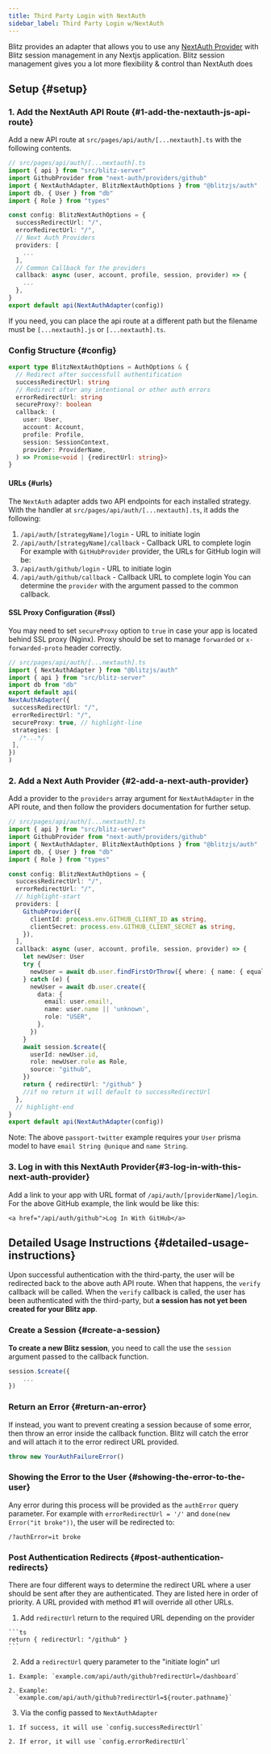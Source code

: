 ```yaml
---
title: Third Party Login with NextAuth
sidebar_label: Third Party Login w/NextAuth
---
```


Blitz provides an adapter that allows you to use any [NextAuth Provider](https://next-auth.js.org/providers/) with Blitz session management in any Nextjs application.
Blitz session management gives you a lot more flexibility & control than NextAuth does

## Setup {#setup}

### 1. Add the NextAuth API Route {#1-add-the-nextauth-js-api-route}

Add a new API route at `src/pages/api/auth/[...nextauth].ts` with the
following contents.

```ts
// src/pages/api/auth/[...nextauth].ts
import { api } from "src/blitz-server"
import GithubProvider from "next-auth/providers/github"
import { NextAuthAdapter, BlitzNextAuthOptions } from "@blitzjs/auth"
import db, { User } from "db"
import { Role } from "types"

const config: BlitzNextAuthOptions = {
  successRedirectUrl: "/",
  errorRedirectUrl: "/",
  // Next Auth Providers
  providers: [
    ...
  ],
  // Common Callback for the providers
  callback: async (user, account, profile, session, provider) => {
    ...
  },
}
export default api(NextAuthAdapter(config))
```

If you need, you can place the api route at a different path but the
filename must be `[...nextauth].js` or `[...nextauth].ts`.

### Config Structure {#config}

```ts
export type BlitzNextAuthOptions = AuthOptions & {
  // Redirect after successfull authentification
  successRedirectUrl: string
  // Redirect after any intentional or other auth errors
  errorRedirectUrl: string
  secureProxy?: boolean
  callback: (
    user: User,
    account: Account,
    profile: Profile,
    session: SessionContext,
    provider: ProviderName,
  ) => Promise<void | {redirectUrl: string}>
}
```

#### URLs {#urls}

The `NextAuth` adapter adds two API endpoints for each installed
strategy.
With the handler at `src/pages/api/auth/[...nextauth].ts`, it adds the
following:

1. `/api/auth/[strategyName]/login` - URL to initiate login
2. `/api/auth/[strategyName]/callback` - Callback URL to complete login
  For example with `GitHubProvider` provider, the URLs for GitHub login will
  be:
3. `/api/auth/github/login` - URL to initiate login
4. `/api/auth/github/callback` - Callback URL to complete login
  You can determine the `provider` with the argument passed to the common callback.
  
  #### SSL Proxy Configuration {#ssl}
  
  You may need to set `secureProxy` option to `true` in case your app is
  located behind SSL proxy (Nginx). Proxy should be set to manage
  `forwarded` or `x-forwarded-proto` header correctly.
  
  ```ts
  // src/pages/api/auth/[...nextauth].ts
  import { NextAuthAdapter } from "@blitzjs/auth"
  import { api } from "src/blitz-server"
  import db from "db"
  export default api(
  NextAuthAdapter({
   successRedirectUrl: "/",
   errorRedirectUrl: "/",
   secureProxy: true, // highlight-line
   strategies: [
     /*...*/
   ],
  })
  )
  ```
  
  ### 2. Add a Next Auth Provider {#2-add-a-next-auth-provider}
  
  Add a provider to the `providers` array argument for `NextAuthAdapter` in
  the API route, and then follow the providers documentation for further setup.
  
  ```ts
  // src/pages/api/auth/[...nextauth].ts
  import { api } from "src/blitz-server"
  import GithubProvider from "next-auth/providers/github"
  import { NextAuthAdapter, BlitzNextAuthOptions } from "@blitzjs/auth"
  import db, { User } from "db"
  import { Role } from "types"
  
  const config: BlitzNextAuthOptions = {
    successRedirectUrl: "/",
    errorRedirectUrl: "/",
    // highlight-start
    providers: [
      GithubProvider({
        clientId: process.env.GITHUB_CLIENT_ID as string,
        clientSecret: process.env.GITHUB_CLIENT_SECRET as string,
      }),
    ],
    callback: async (user, account, profile, session, provider) => {
      let newUser: User
      try {
        newUser = await db.user.findFirstOrThrow({ where: { name: { equals: user.name } } })
      } catch (e) {
        newUser = await db.user.create({
          data: {
            email: user.email!,
            name: user.name || 'unknown',
            role: "USER",
          },
        })
      }
      await session.$create({
        userId: newUser.id,
        role: newUser.role as Role,
        source: "github",
      })
      return { redirectUrl: "/github" } 
      //if no return it will default to successRedirectUrl
    },
    // highlight-end
  }
  export default api(NextAuthAdapter(config))
  ```
  
  Note: The above `passport-twitter` example requires your `User` prisma
  model to have `email String @unique` and `name String`.
  
  ### 3. Log in with this NextAuth Provider{#3-log-in-with-this-next-auth-provider}
  
  Add a link to your app with URL format of `/api/auth/[providerName]/login`.
  For the above GitHub example, the link would be like this:
  
  ```tsx
  <a href="/api/auth/github">Log In With GitHub</a>
  ```
  
  ## Detailed Usage Instructions {#detailed-usage-instructions}
  
  Upon successful authentication with the third-party, the user will be
  redirected back to the above auth API route. When that happens, the
  `verify` callback will be called.
  When the `verify` callback is called, the user has been authenticated with
  the third-party, but **a session has not yet been created for your Blitz
  app**.
  
  ### Create a Session {#create-a-session}
  
  **To create a new Blitz session**, you need to call the use the `session` argument passed to the callback function.
  
  ```ts
  session.$create({
      ...
  })
  ```
  
  ### Return an Error {#return-an-error}
  
  If instead, you want to prevent creating a session because of some error, then throw an error inside the callback function. Blitz will catch the error and will attach it to the error redirect URL provided.
  
  ```ts
  throw new YourAuthFailureError() 
  ```
  
  ### Showing the Error to the User {#showing-the-error-to-the-user}
  
  Any error during this process will be provided as the `authError` query
  parameter.
  For example with `errorRedirectUrl = '/'` and
  `done(new Error("it broke"))`, the user will be redirected to:
  
  ```
  /?authError=it broke
  ```
  
  ### Post Authentication Redirects {#post-authentication-redirects}
  
  There are four different ways to determine the redirect URL where a user
  should be sent after they are authenticated. They are listed here in order
  of priority. A URL provided with method #1 will override all other URLs.
  
  1. Add `redirectUrl` return to the required URL depending on the provider
    
    ```ts
    return { redirectUrl: "/github" } 
    ```
    
  
  2. Add a `redirectUrl` query parameter to the "initiate login" url
    
    1. Example: `example.com/api/auth/github?redirectUrl=/dashboard`
      
    2. Example:
      `example.com/api/auth/github?redirectUrl=${router.pathname}`
      
  
  3. Via the config passed to `NextAuthAdapter`
    
    1. If success, it will use `config.successRedirectUrl`
      
    2. If error, it will use `config.errorRedirectUrl`
